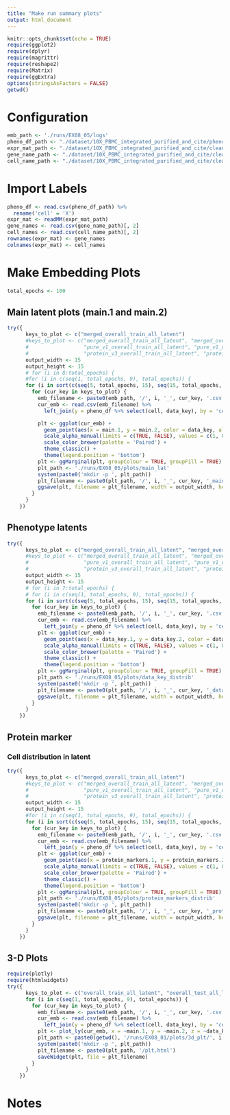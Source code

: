 ```yaml
---
title: "Make run summary plots"
output: html_document
---
```


```r
knitr::opts_chunk$set(echo = TRUE)
require(ggplot2)
require(dplyr)
require(magrittr)
require(reshape2)
require(Matrix)
require(ggExtra)
options(stringsAsFactors = FALSE)
getwd()
```

# Configuration

```r
emb_path <- './runs/EX08_05/logs'
pheno_df_path <- "./dataset/10X_PBMC_integrated_purified_and_cite/pheno.csv"
expr_mat_path <- "./dataset/10X_PBMC_integrated_purified_and_cite/cleaned_log_unfiltered_expr_mat.mtx"
gene_name_path <- "./dataset/10X_PBMC_integrated_purified_and_cite/cleaned_log_unfiltered_gene_names.csv"
cell_name_path <- "./dataset/10X_PBMC_integrated_purified_and_cite/cleaned_log_unfiltered_cell_names.csv"
```

# Import Labels

```r
pheno_df <- read.csv(pheno_df_path) %>%
  rename('cell' = 'X')
expr_mat <- readMM(expr_mat_path)
gene_names <- read.csv(gene_name_path)[, 2]
cell_names <- read.csv(cell_name_path)[, 2]
rownames(expr_mat) <- gene_names
colnames(expr_mat) <- cell_names
```

# Make Embedding Plots

```r
total_epochs <- 100
```

## Main latent plots (main.1 and main.2)


```r
try({
      keys_to_plot <- c("merged_overall_train_all_latent")
      #keys_to_plot <- c("merged_overall_train_all_latent", "merged_overall_test_all_latent",
      #                  "pure_v1_overall_train_all_latent", "pure_v1_overall_test_all_latent",
      #                  "protein_v3_overall_train_all_latent", "protein_v3_overall_test_all_latent")
      output_width <- 15
      output_height <- 15
      # for (i in 8:total_epochs) {
      #for (i in c(seq(1, total_epochs, 9), total_epochs)) {
      for (i in sort(c(seq(5, total_epochs, 15), seq(15, total_epochs, 15)))) {
        for (cur_key in keys_to_plot) {
          emb_filename <- paste0(emb_path, '/', i, '_', cur_key, '.csv')
          cur_emb <- read.csv(emb_filename) %>%
            left_join(y = pheno_df %>% select(cell, data_key), by = 'cell')

          plt <- ggplot(cur_emb) +
            geom_point(aes(x = main.1, y = main.2, color = data_key, alpha = (data_key == 'V3_with_protein_barcode'))) +
            scale_alpha_manual(limits = c(TRUE, FALSE), values = c(1, 0.3)) +
            scale_color_brewer(palette = 'Paired') +
            theme_classic() +
            theme(legend.position = 'bottom')
          plt <- ggMarginal(plt, groupColour = TRUE, groupFill = TRUE)
          plt_path <- './runs/EX08_05/plots/main_lat'
          system(paste0('mkdir -p ', plt_path))
          plt_filename <- paste0(plt_path, '/', i, '_', cur_key, '_main.jpg')
          ggsave(plt, filename = plt_filename, width = output_width, height = output_height)
        }
      }
    })
```

## Phenotype latents

```r
try({
      keys_to_plot <- c("merged_overall_train_all_latent", "merged_overall_test_all_latent")
      #keys_to_plot <- c("merged_overall_train_all_latent", "merged_overall_test_all_latent",
      #                  "pure_v1_overall_train_all_latent", "pure_v1_overall_test_all_latent",
      #                  "protein_v3_overall_train_all_latent", "protein_v3_overall_test_all_latent")
      output_width <- 15
      output_height <- 15
      # for (i in 7:total_epochs) {
      # for (i in c(seq(1, total_epochs, 9), total_epochs)) {
      for (i in sort(c(seq(5, total_epochs, 15), seq(15, total_epochs, 15)))) {
        for (cur_key in keys_to_plot) {
          emb_filename <- paste0(emb_path, '/', i, '_', cur_key, '.csv')
          cur_emb <- read.csv(emb_filename) %>%
            left_join(y = pheno_df %>% select(cell, data_key), by = 'cell')
          plt <- ggplot(cur_emb) +
            geom_point(aes(x = data_key.1, y = data_key.2, color = data_key, alpha = (data_key == 'V3_with_protein_barcode'))) +
            scale_alpha_manual(limits = c(TRUE, FALSE), values = c(1, 0.3)) +
            scale_color_brewer(palette = 'Paired') +
            theme_classic() +
            theme(legend.position = 'bottom')
          plt <- ggMarginal(plt, groupColour = TRUE, groupFill = TRUE)
          plt_path <- './runs/EX08_05/plots/data_key_distrib'
          system(paste0('mkdir -p ', plt_path))
          plt_filename <- paste0(plt_path, '/', i, '_', cur_key, '_data_key.jpg')
          ggsave(plt, filename = plt_filename, width = output_width, height = output_height)
        }
      }
    })
```
## Protein marker

### Cell distribution in latent
```r
try({
      keys_to_plot <- c("merged_overall_train_all_latent")
      #keys_to_plot <- c("merged_overall_train_all_latent", "merged_overall_test_all_latent",
      #                  "pure_v1_overall_train_all_latent", "pure_v1_overall_test_all_latent",
      #                  "protein_v3_overall_train_all_latent", "protein_v3_overall_test_all_latent")
      output_width <- 15
      output_height <- 15
      #for (i in c(seq(1, total_epochs, 9), total_epochs)) {
      for (i in sort(c(seq(5, total_epochs, 15), seq(15, total_epochs, 15)))) {
        for (cur_key in keys_to_plot) {
          emb_filename <- paste0(emb_path, '/', i, '_', cur_key, '.csv')
          cur_emb <- read.csv(emb_filename) %>%
            left_join(y = pheno_df %>% select(cell, data_key), by = 'cell')
          plt <- ggplot(cur_emb) +
            geom_point(aes(x = protein_markers.1, y = protein_markers.2, color = data_key, alpha = (data_key == 'V3_with_protein_barcode'))) +
            scale_alpha_manual(limits = c(TRUE, FALSE), values = c(1, 0.3)) +
            scale_color_brewer(palette = 'Paired') +
            theme_classic() +
            theme(legend.position = 'bottom')
          plt <- ggMarginal(plt, groupColour = TRUE, groupFill = TRUE)
          plt_path <- './runs/EX08_05/plots/protein_markers_distrib'
          system(paste0('mkdir -p ', plt_path))
          plt_filename <- paste0(plt_path, '/', i, '_', cur_key, '_protein_markers.jpg')
          ggsave(plt, filename = plt_filename, width = output_width, height = output_height)
        }
      }
    })
```


## 3-D Plots

```r
require(plotly)
require(htmlwidgets)
try({
      keys_to_plot <- c("overall_train_all_latent", "overall_test_all_latent")
      for (i in c(seq(1, total_epochs, 9), total_epochs)) {
        for (cur_key in keys_to_plot) {
          emb_filename <- paste0(emb_path, '/', i, '_', cur_key, '.csv')
          cur_emb <- read.csv(emb_filename) %>%
            left_join(y = pheno_df %>% select(cell, data_key), by = 'cell')
          plt <- plot_ly(cur_emb, x = ~main.1, y = ~main.2, z = ~data_key.1, color = ~data_key)
          plt_path <- paste0(getwd(), '/runs/EX08_01/plots/3d_plt/', i, '_main.1_main.2_data_key_', cur_key)
          system(paste0('mkdir -p ', plt_path))
          plt_filename <- paste0(plt_path, '/plt.html')
          saveWidget(plt, file = plt_filename)
        }
      }
    })

```

# Notes

